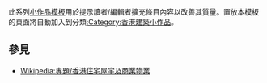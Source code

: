 <noinclude>{{template doc page viewed directly}}</noinclude>
此系列[[:Category:小作品模板|小作品模板]]用於提示讀者/編輯者擴充條目內容以改善其質量。置放本模板的頁面將自動加入到分類[[:Category:香港建築小作品]]。
== 參見 ==
* [[Wikipedia:專題/香港住宅屋宇及商業物業]]